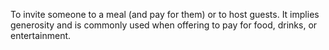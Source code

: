 To invite someone to a meal (and pay for them) or to host guests. It implies generosity and is
commonly used when offering to pay for food, drinks, or entertainment.
